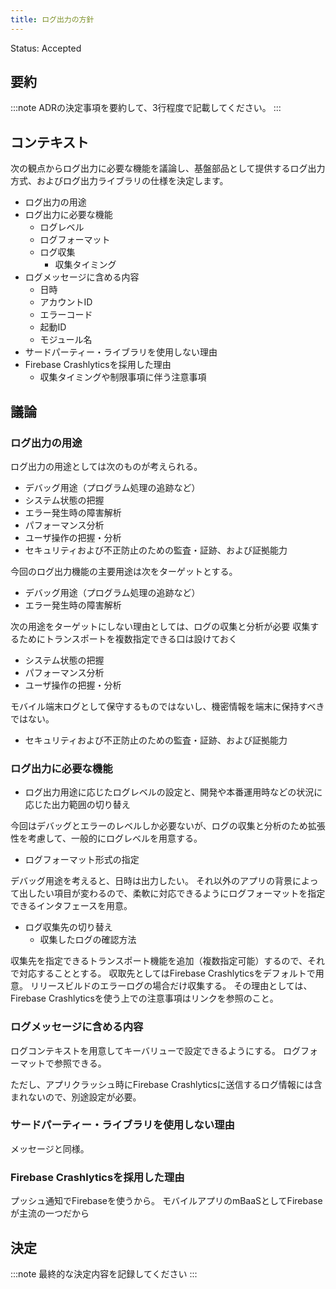 ```yaml
---
title: ログ出力の方針
---
```


Status: Accepted

## 要約

:::note
ADRの決定事項を要約して、3行程度で記載してください。
:::

## コンテキスト

次の観点からログ出力に必要な機能を議論し、基盤部品として提供するログ出力方式、およびログ出力ライブラリの仕様を決定します。

- ログ出力の用途
- ログ出力に必要な機能
  - ログレベル
  - ログフォーマット
  - ログ収集
    - 収集タイミング
- ログメッセージに含める内容
  - 日時
  - アカウントID
  - エラーコード
  - 起動ID
  - モジュール名
- サードパーティー・ライブラリを使用しない理由
- Firebase Crashlyticsを採用した理由
  - 収集タイミングや制限事項に伴う注意事項

## 議論

### ログ出力の用途

ログ出力の用途としては次のものが考えられる。

- デバッグ用途（プログラム処理の追跡など）
- システム状態の把握
- エラー発生時の障害解析
- パフォーマンス分析
- ユーザ操作の把握・分析
- セキュリティおよび不正防止のための監査・証跡、および証拠能力

今回のログ出力機能の主要用途は次をターゲットとする。

- デバッグ用途（プログラム処理の追跡など）
- エラー発生時の障害解析

次の用途をターゲットにしない理由としては、ログの収集と分析が必要
収集するためにトランスポートを複数指定できる口は設けておく

- システム状態の把握
- パフォーマンス分析
- ユーザ操作の把握・分析

モバイル端末ログとして保守するものではないし、機密情報を端末に保持すべきではない。

- セキュリティおよび不正防止のための監査・証跡、および証拠能力


### ログ出力に必要な機能

- ログ出力用途に応じたログレベルの設定と、開発や本番運用時などの状況に応じた出力範囲の切り替え

今回はデバッグとエラーのレベルしか必要ないが、ログの収集と分析のため拡張性を考慮して、一般的にログレベルを用意する。

- ログフォーマット形式の指定

デバッグ用途を考えると、日時は出力したい。
それ以外のアプリの背景によって出したい項目が変わるので、柔軟に対応できるようにログフォーマットを指定できるインタフェースを用意。

- ログ収集先の切り替え
  - 収集したログの確認方法

収集先を指定できるトランスポート機能を追加（複数指定可能）するので、それで対応することとする。
収取先としてはFirebase Crashlyticsをデフォルトで用意。
リリースビルドのエラーログの場合だけ収集する。
その理由としては、Firebase Crashlyticsを使う上での注意事項はリンクを参照のこと。

### ログメッセージに含める内容

ログコンテキストを用意してキーバリューで設定できるようにする。
ログフォーマットで参照できる。

ただし、アプリクラッシュ時にFirebase Crashlyticsに送信するログ情報には含まれないので、別途設定が必要。

### サードパーティー・ライブラリを使用しない理由

メッセージと同様。

### Firebase Crashlyticsを採用した理由

プッシュ通知でFirebaseを使うから。
モバイルアプリのmBaaSとしてFirebaseが主流の一つだから

## 決定

:::note
最終的な決定内容を記録してください
:::
